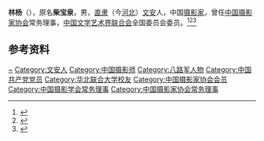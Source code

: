 '''林杨'''（{{bd|1923年|}}），原名'''柴宝泉'''，男，[[直隶|直隶]]（今[[河北|河北]]）[[文安县|文安]]人，中国[[摄影家|摄影家]]，曾任[[中国摄影家协会|中国摄影家协会]]常务理事，[[中国文学艺术界联合会|中国文学艺术界联合会]]全国委员会委员。<ref>{{Cite book|title=中国当代艺术界名人录|author=中国名人研究院编; 异天, 戈德主编|publisher=社会科学文献出版社|year=1993|isbn=|location=北京|pages=}}</ref><ref>{{Cite book|title=中国近现代人物别名词典|author=徐为民编|publisher=沈阳出版社|year=1993|isbn=|location=沈阳|pages=}}</ref><ref>{{Cite book|title=20世纪中华人物名字号辞典|author=周家珍编著|publisher=法律出版社|year=2000|isbn=9787503628320|location=北京|pages=}}</ref>

== 参考资料 ==
{{reflist}}

{{中国人物小作品}}
{{Navboxes 
| title  = 林杨在[[中国摄影家协会|中国摄影家协会]]的职务
| list1  =
{{中国摄影学会第二届理事会}}
{{中国摄影家协会第三届理事会}}
}}
{{Navboxes 
| title  = 林杨在[[中国文学艺术界联合会|中国文学艺术界联合会]]的职务
| list1  =
{{中国文学艺术界联合会第四届全国委员会}}
}}

{{Authority control}}
{{DEFAULTSORT:Lin}}
[[Category:柴姓|~]]
[[Category:文安人|Category:文安人]]
[[Category:中国摄影师|Category:中国摄影师]]
[[Category:八路军人物|Category:八路军人物]]
[[Category:中国共产党党员|Category:中国共产党党员]]
[[Category:华北联合大学校友|Category:华北联合大学校友]]
[[Category:中国摄影家协会会员|Category:中国摄影家协会会员]]
[[Category:中国摄影学会常务理事|Category:中国摄影学会常务理事]]
[[Category:中国摄影家协会常务理事|Category:中国摄影家协会常务理事]]